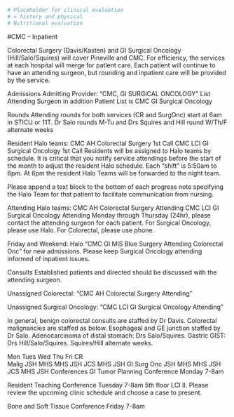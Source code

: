 ```r
# Placeholder for clinical evaluation
# = history and physical
# Nutritional evaluation
```
#CMC – Inpatient

Colorectal Surgery (Davis/Kasten) and GI Surgical Oncology (Hill/Salo/Squires) will cover Pineville and CMC. For efficiency, the services at each hospital will merge for patient care. Each patient will continue to have an attending surgeon, but rounding and inpatient care will be provided by the service.

Admissions
Admitting Provider: “CMC, GI SURGICAL ONCOLOGY”
List Attending Surgeon in addition
Patient List is CMC GI Surgical Oncology

Rounds
Attending rounds for both services (CR and SurgOnc) start at 6am in STICU or 11T.  Dr Salo rounds M-Tu and Drs Squires and Hill round  W/Th/F alternate weeks

Resident Halo teams:
CMC AH Colorectal Surgery 1st Call
CMC LCI GI Surgical Oncology 1st Call
Residents will be assigned to Halo teams by schedule. It is critical that you notify service attendings before the start of the month to adjust the resident Halo schedule. Each “shift” is 5:50am to 6pm. At 6pm the resident Halo Teams will be forwarded to the night team.

Please append a text block to the bottom of each progress note specifying the Halo Team for that patient to facilitate communication from nursing.

Attending Halo teams:
CMC AH Colorectal Surgery Attending
CMC LCI GI Surgical Oncology Attending
Monday through Thursday (24hr), please contact the attending surgeon for each patient. For Surgical Oncology, please use Halo. For Colorectal, please use phone.

Friday and Weekend: Halo “CMC GI MIS Blue Surgery Attending Colorectal Onc” for new admissions. Please keep Surgical Oncology attending informed of inpatient issues.

Consults
Established patients and directed should be discussed with the attending surgeon.

Unassigned Colorectal: “CMC AH Colorectal Surgery Attending”

Unassigned Surgical Oncology: “CMC LCI GI Surgical Oncology Attending”

In general, benign colorectal consults are staffed by Dr Davis. Colorectal malignancies are staffed as below. Esophageal and GE junction staffed by Dr Salo. Adenocarcinoma of distal stomach: Drs Salo/Squires. Gastric GIST: Drs Hill/Salo/Squires. Squires/Hill alternate weeks.

Mon	Tues	Wed	Thu	Fri
CR     
Malig	JSH	MHS	MHS
JSH	JCS	MHS
JSH
GI
Surg Onc	JSH	MHS	MHS
JSH	JCS	MHS
JSH
Conferences
GI Tumor Planning Conference Monday 7-8am

Resident Teaching Conference Tuesday 7-8am 5th floor LCI II. Please review the upcoming clinic schedule and choose a case to present.

Bone and Soft Tissue Conference Friday 7-8am
